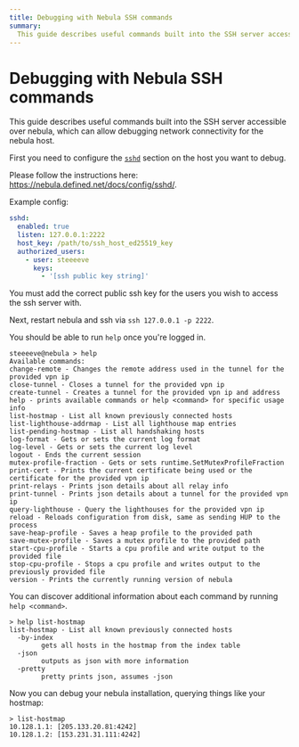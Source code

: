 ```yaml
---
title: Debugging with Nebula SSH commands
summary:
  This guide describes useful commands built into the SSH server accessible over nebula, which can allow debugging network connectivity for the nebula host.
---
```


# Debugging with Nebula SSH commands

This guide describes useful commands built into the SSH server accessible over nebula, which can allow debugging network connectivity for the nebula host.


First you need to configure the [`sshd`](https://nebula.defined.net/docs/config/sshd/) section on the host you want to debug.

Please follow the instructions here: https://nebula.defined.net/docs/config/sshd/.


Example config:

```yml
sshd:
  enabled: true
  listen: 127.0.0.1:2222
  host_key: /path/to/ssh_host_ed25519_key
  authorized_users:
    - user: steeeeve
      keys:
        - '[ssh public key string]'
```

You must add the correct public ssh key for the users you wish to access the ssh server with.

Next, restart nebula and ssh via `ssh 127.0.0.1 -p 2222`.

You should be able to run `help` once you're logged in.

```ssh
steeeeve@nebula > help
Available commands:
change-remote - Changes the remote address used in the tunnel for the provided vpn ip
close-tunnel - Closes a tunnel for the provided vpn ip
create-tunnel - Creates a tunnel for the provided vpn ip and address
help - prints available commands or help <command> for specific usage info
list-hostmap - List all known previously connected hosts
list-lighthouse-addrmap - List all lighthouse map entries
list-pending-hostmap - List all handshaking hosts
log-format - Gets or sets the current log format
log-level - Gets or sets the current log level
logout - Ends the current session
mutex-profile-fraction - Gets or sets runtime.SetMutexProfileFraction
print-cert - Prints the current certificate being used or the certificate for the provided vpn ip
print-relays - Prints json details about all relay info
print-tunnel - Prints json details about a tunnel for the provided vpn ip
query-lighthouse - Query the lighthouses for the provided vpn ip
reload - Reloads configuration from disk, same as sending HUP to the process
save-heap-profile - Saves a heap profile to the provided path
save-mutex-profile - Saves a mutex profile to the provided path
start-cpu-profile - Starts a cpu profile and write output to the provided file
stop-cpu-profile - Stops a cpu profile and writes output to the previously provided file
version - Prints the currently running version of nebula
```

You can discover additional information about each command by running `help <command>`.

```ssh
> help list-hostmap
list-hostmap - List all known previously connected hosts
  -by-index
    	gets all hosts in the hostmap from the index table
  -json
    	outputs as json with more information
  -pretty
    	pretty prints json, assumes -json
```

Now you can debug your nebula installation, querying things like your hostmap:


```ssh
> list-hostmap
10.128.1.1: [205.133.20.81:4242]
10.128.1.2: [153.231.31.111:4242]
```